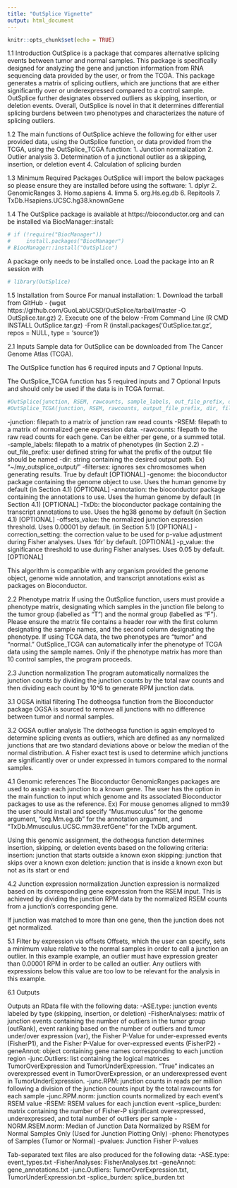 ---
title: "OutSplice Vignette"
output: html_document
---

```{r setup, include=FALSE}
knitr::opts_chunk$set(echo = TRUE)
```


1.1 Introduction
OutSplice is a package that compares alternative splicing events between tumor and normal samples. This package is specifically designed for analyzing the gene and junction information from RNA sequencing data provided by the user, or from the TCGA. This package generates a matrix of splicing outliers, which are junctions that are either significantly over or underexpressed compared to a control sample. OutSplice further designates observed outliers as skipping, insertion, or deletion events. Overall, OutSplice is novel in that it determines differential splicing burdens between two phenotypes and characterizes the nature of splicing outliers.

1.2 The main functions of OutSplice achieve the following for either user provided data, using the OutSplice function, or data provided from the TCGA, using the OutSplice_TCGA function:
1. Junction normalization
2. Outlier analysis
3. Determination of a junctional outlier as a skipping, insertion, or deletion event
4. Calculation of splicing burden

1.3 Minimum Required Packages
OutSplice will import the below packages so please ensure they are installed before using the software:
1. dplyr
2. GenomicRanges
3. Homo.sapiens
4. limma
5. org.Hs.eg.db
6. Repitools
7. TxDb.Hsapiens.UCSC.hg38.knownGene

1.4 The OutSplice package is available at https://bioconductor.org and can be installed via BiocManager::install:

```{r}
# if (!require("BiocManager"))
#     install.packages("BiocManager")
# BiocManager::install("OutSplice")
```
A package only needs to be installed once. Load the package into an R session with
```{r}
# library(OutSplice)
```

1.5 Installation from Source
For manual installation:
1. Download the tarball from GitHub - (wget https://github.com/GuoLabUCSD/OutSplice/tarball/master -O OutSplice.tar.gz)
2. Execute one of the below
  -From Command Line (R CMD INSTALL OutSplice.tar.gz)
  -From R (install.packages('OutSplice.tar.gz', repos = NULL, type = 'source'))

2.1 Inputs
Sample data for OutSplice can be downloaded from The Cancer Genome Atlas (TCGA).

The OutSplice function has 6 required inputs and 7 Optional Inputs.

The OutSplice_TCGA function has 5 required inputs and 7 Optional Inputs and should only be used if the data is in TCGA format.


```{r}
#OutSplice(junction, RSEM, rawcounts, sample_labels, out_file_prefix, dir, filterSex=T, genome='Homo.sapiens', annotation='org.Hs.eg.db', TxDb='TxDb.Hspaiens.UCSC/hg38.knownGene', offsets_value=0.00001, correction_setting='fdr', p_value=0.05)
#OutSplice_TCGA(junction, RSEM, rawcounts, output_file_prefix, dir, filterSex=T, genome = 'Homo.sapiens', annotation = 'org.Hs.eg.db', TxDb = 'TxDb.Hsapiens.UCSC.hg38.knownGene', offsets_value=0.00001, correction_setting='fdr', p_value=0.05)
```

  -junction: filepath to a matrix of junction raw read counts
  -RSEM: filepath to a matrix of normalized gene expression data.
  -rawcounts: filepath to the raw read counts for each gene. Can be either per gene, or a summed total.
  -sample_labels: filepath to a matrix of phenotypes (in Section 2.2)
  -out_file_prefix: user defined string for what the prefix of the output file should be named
  -dir: string containing the desired output path. Ex) "~/my_outsplice_output/"
  -filtersex: ignores sex chromosomes when generating results. True by default [OPTIONAL]
  -genome: the bioconductor package containing the genome object to use. Uses the human genome by default (in Section 4.1) [OPTIONAL]
  -annotation: the bioconductor package containing the annotations to use. Uses the human genome by default (in Section 4.1) [OPTIONAL]
  -TxDb: the bioconductor package containing the transcript annotations to use. Uses the hg38 genome by default (in Section 4.1) [OPTIONAL]
  -offsets_value: the normalized junction expression threshold. Uses 0.00001 by default. (in Section 5.1) [OPTIONAL]
  -correction_setting: the correction value to be used for p-value adjustment during Fisher analyses. Uses 'fdr' by default. [OPTIONAL]
  -p_value: the significance threshold to use during Fisher analyses. Uses 0.05 by default. [OPTIONAL]

This algorithm is compatible with any organism provided the genome object, genome wide annotation, and transcript annotations exist as packages on Bioconductor.

2.2 Phenotype matrix 
If using the OutSplice function, users must provide a phenotype matrix, designating which samples in the junction file belong to the tumor group (labelled as "T") and the normal group (labelled as "F"). Please ensure the matrix file contains a header row with the first column designating the sample names, and the second column designating the phenotype. If using TCGA data, the two phenotypes are "tumor" and "normal." OutSplice_TCGA can automatically infer the phenotype of TCGA data using the sample names. Only if the phenotype matrix has more than 10 control samples, the program proceeds. 

2.3 Junction normalization
The program automatically normalizes the junction counts by dividing the junction counts by the total raw counts and then dividing each count by 10^6 to generate RPM junction data.

3.1 OGSA initial filtering
The dotheogsa function from the Bioconductor package OGSA is sourced to remove all junctions with no difference between tumor and normal samples.

3.2 OGSA outlier analysis
The dotheogsa function is again employed to determine splicing events as outliers, which are defined as any normalized junctions that are two standard deviations above or below the median of the normal distribution. A Fisher exact test is used to determine which junctions are significantly over or under expressed in tumors compared to the normal samples.

4.1 Genomic references
The Bioconductor GenomicRanges packages are used to assign each junction to a known gene. The user has the option in the main function to input which genome and its associated Bioconductor packages to use as the reference. Ex) For mouse genomes aligned to mm39 the user should install and specify "Mus.musculus" for the genome argument, "org.Mm.eg.db" for the annotation argument, and "TxDb.Mmusculus.UCSC.mm39.refGene" for the TxDb argument.

Using this genomic assignment, the dotheogsa function determines insertion, skipping, or deletion events based on the following criteria:
insertion: junction that starts outside a known exon
skipping: junction that skips over a known exon
deletion: junction that is inside a known exon but not as its start or end

4.2 Junction expression normalization
Junction expression is normalized based on its corresponding gene expression from the RSEM input. This is achieved by dividing the junction RPM data by the normalized RSEM counts from a junction's corresponding gene.

If junction was matched to more than one gene, then the junction does not get normalized.

5.1 Filter by expression via offsets
Offsets, which the user can specify, sets a minimum value relative to the normal samples in order to call a junction an outlier. In this example example, an outlier must have expression greater than 0.00001 RPM in order to be called an outlier. Any outliers with expressions below this value are too low to be relevant for the analysis in this example.

6.1 Outputs

Outputs an RData file with the following data:
  -ASE.type: junction events labeled by type (skipping, insertion, or deletion)
  -FisherAnalyses: matrix of junction events containing the number of outliers in the tumor group (outRank), event ranking based on the number of outliers and tumor under/over expression (var), the Fisher P-Value for under-expressed events (FisherP1), and the Fisher P-Value for over-expressed events (FisherP2)
  -geneAnnot: object containing gene names corresponding to each junction region
  -junc.Outliers: list containing the logical matrices TumorOverExpression and TumorUnderExpression. "True" indicates an overexpressed event in TumorOverExpression, or an underexpressed event in TumorUnderExpression.
  -junc.RPM: junction counts in reads per million following a division of the junction counts input by the total rawcounts for each sample
  -junc.RPM.norm: junction counts normalized by each event's RSEM value
  -RSEM: RSEM values for each junction event
  -splice_burden: matrix containing the number of Fisher-P significant overexpressed, underexpressed, and total number of outliers per sample
  -NORM.RSEM.norm: Median of Junction Data Normalized by RSEM for Normal Samples Only (Used for Junction Plotting Only)
  -pheno: Phenotypes of Samples (Tumor or Normal)
  -pvalues: Junction Fisher P-values
  
Tab-separated text files are also produced for the following data:
  -ASE.type: event_types.txt
  -FisherAnalyses: FisherAnalyses.txt
  -geneAnnot: gene_annotations.txt
  -junc.Outliers: TumorOverExpression.txt, TumorUnderExpression.txt
  -splice_burden: splice_burden.txt
  
